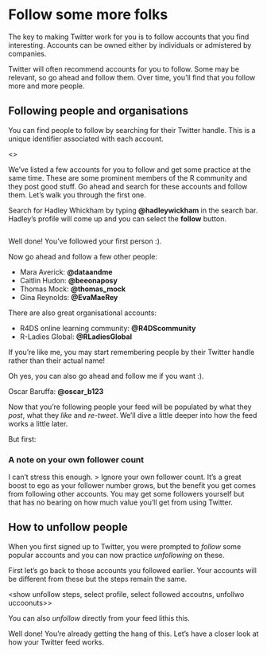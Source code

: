 # Follow some more folks

The key to making Twitter work for you is to follow accounts that you find interesting. 
Accounts can be owned either by individuals or admistered by companies. 

Twitter will often recommend accounts for you to follow. 
Some may be relevant, so go ahead and follow them. 
Over time, you'll find that you follow more and more people. 

## Following people and organisations

You can find people to follow by searching for their Twitter handle. 
This is a unique identifier associated with each account. 

<<pic of twitter handle>>
    


We've listed a few accounts for you to follow and get some practice at the same time. 
These are some prominent members of the R community and they post good stuff. 
Go ahead and search for these accounts and follow them. Let's walk you through the first one. 

Search for Hadley Whickham by typing **@hadleywickham** in the search bar. 
Hadley's profile will come up and you can select the **follow** button.


<image of follow>
    
Well done! 
You've followed your first person :).

Now go ahead and follow a few other people:

* Mara Averick: **@dataandme**
* Caitlin Hudon: **@beeonaposy**
* Thomas Mock: **@thomas_mock**
* Gina Reynolds: **@EvaMaeRey**


There are also great organisational accounts:

* R4DS online learning community: **@R4DScommunity**
* R-Ladies Global: **@RLadiesGlobal**


If you're like me, you may start remembering people by their Twitter handle rather than their actual name!

Oh yes, you can also go ahead and follow me if you want :). 

Oscar Baruffa: **@oscar_b123**


Now that you're following people your feed will be populated by what they *post*, what they *like* and *re-tweet*.
We'll dive a little deeper into how the feed works a little later.  

But first: 

### A note on your own follower count


I can't stress this enough. 
> Ignore your own follower count. 
It's a great boost to ego as your follower number grows, but the benefit you get comes from following other accounts. 
You may get some followers yourself but that has no bearing on how much value you'll get from using Twitter.

## How to unfollow people

When you first signed up to Twitter, you were prompted to *follow* some popular accounts and you can now practice *unfollowing* on these.

First let's go back to those accounts you followed earlier. Your accounts will be different from these but the steps remain the same. 

<show unfollow steps, select profile, select followed accoutns, unfollwo uccoonuts>>

You can also *unfollow* directly from your feed lithis this.

<show unfollow steps from feed>


Well done! You're already getting the hang of this. Let's have a closer look at how your Twitter feed works. 

